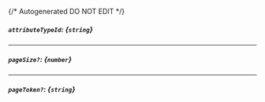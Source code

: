 {/* Autogenerated DO NOT EDIT  */}
##### `attributeTypeId`: *{`string`}*

---
##### `pageSize?`: *{`number`}*

---
##### `pageToken?`: *{`string`}*

